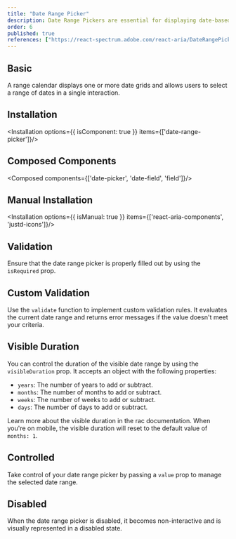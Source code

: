 ```yaml
---
title: "Date Range Picker"
description: Date Range Pickers are essential for displaying date-based information clearly and enhancing user interaction with precise date selections.
order: 6
published: true
references: ["https://react-spectrum.adobe.com/react-aria/DateRangePicker.html#props"]
---
```


## Basic

A range calendar displays one or more date grids and allows users to select a range of dates in a single interaction.
<How minW72 toUse="date-and-time/date-range-picker/date-range-picker-demo" />

## Installation
<Installation options={{ isComponent: true }} items={['date-range-picker']}/>

## Composed Components
<Composed components={['date-picker', 'date-field', 'field']}/>

## Manual Installation
<Installation options={{ isManual: true }} items={['react-aria-components', 'justd-icons']}/>

<SourceCode toShow='date-range-picker'/>

## Validation
Ensure that the date range picker is properly filled out by using the `isRequired` prop.
<How minW72 toUse="date-and-time/date-range-picker/date-range-picker-validation-demo" />

## Custom Validation
Use the `validate` function to implement custom validation rules. It evaluates the current date range and returns error messages if the value doesn't meet your criteria.
<How minW72 toUse="date-and-time/date-range-picker/date-range-picker-custom-validation-demo" />

## Visible Duration
You can control the duration of the visible date range by using the `visibleDuration` prop. It accepts an object with the following properties:
* `years`: The number of years to add or subtract.
* `months`: The number of months to add or subtract.
* `weeks`: The number of weeks to add or subtract.
* `days`: The number of days to add or subtract.

Learn more about the <NewTab href='https://react-spectrum.adobe.com/react-aria/RangeCalendar.html#multi-month'>visible duration</NewTab> in the rac documentation.
<Note>
When you're on mobile, the visible duration will reset to the default value of `months: 1`.
</Note>
<How minW72 toUse="date-and-time/date-range-picker/date-range-picker-visible-duration-demo" />

## Controlled
Take control of your date range picker by passing a `value` prop to manage the selected date range.
<How minW72 toUse="date-and-time/date-range-picker/date-range-picker-controlled-demo" />

## Disabled
When the date range picker is disabled, it becomes non-interactive and is visually represented in a disabled state.
<How minW72 toUse="date-and-time/date-range-picker/date-range-picker-disabled-demo" />
